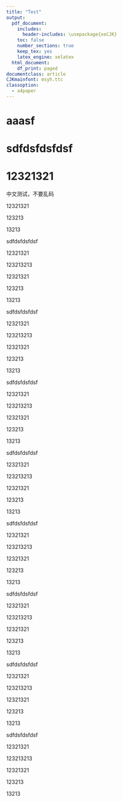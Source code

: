 ```yaml
---
title: "Test"
output: 
  pdf_document:
    includes:
      header-includes: \usepackage{xeCJK}
    toc: false
    number_sections: true
    keep_tex: yes
    latex_engine: xelatex
  html_document:
    df_print: paged
documentclass: article
CJKmainfont: msyh.ttc
classoption: 
  - a4paper
---
```



# aaasf

# sdfdsfdsfdsf

# 12321321

中文测试，不要乱码

12321321

123213

13213

sdfdsfdsfdsf

12321321

123213213

12321321

123213

13213

sdfdsfdsfdsf

12321321

123213213

12321321

123213

13213

sdfdsfdsfdsf

12321321

123213213

12321321

123213

13213

sdfdsfdsfdsf

12321321

123213213

12321321

123213

13213

sdfdsfdsfdsf

12321321

123213213

12321321

123213

13213

sdfdsfdsfdsf

12321321

123213213

12321321

123213

13213

sdfdsfdsfdsf

12321321

123213213

12321321

123213

13213

sdfdsfdsfdsf

12321321

123213213

12321321

123213

13213

